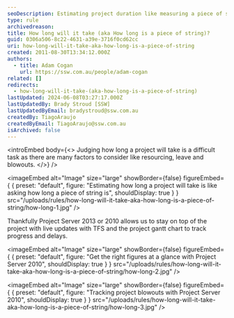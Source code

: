 ```yaml
---
seoDescription: Estimating project duration like measuring a piece of string, consider resources, leave, and blowouts to track progress with TFS and gantt charts in Project Server 2013 or 2010.
type: rule
archivedreason:
title: How long will it take (aka How long is a piece of string)?
guid: 0306a506-8c22-4631-a39e-3716f0cd62cc
uri: how-long-will-it-take-aka-how-long-is-a-piece-of-string
created: 2011-08-30T13:34:12.000Z
authors:
  - title: Adam Cogan
    url: https://ssw.com.au/people/adam-cogan
related: []
redirects:
  - how-long-will-it-take-(aka-how-long-is-a-piece-of-string)
lastUpdated: 2024-06-08T03:27:17.000Z
lastUpdatedBy: Brady Stroud [SSW]
lastUpdatedByEmail: bradystroud@ssw.com.au
createdBy: TiagoAraujo
createdByEmail: TiagoAraujo@ssw.com.au
isArchived: false
---
```


<introEmbed
  body={<>
Judging how long a project will take is a difficult task as there are many factors to consider like resourcing, leave and blowouts.
  </>}
/>

<imageEmbed
  alt="Image"
  size="large"
  showBorder={false}
  figureEmbed={ {
    preset: "default",
    figure: "Estimating how long a project will take is like asking how long a piece of string is",
    shouldDisplay: true
  } }
  src="/uploads/rules/how-long-will-it-take-aka-how-long-is-a-piece-of-string/how-long-1.jpg"
/>


Thankfully Project Server 2013 or 2010 allows us to stay on top of the project with live updates with TFS and the project gantt chart to track progress and delays.


<imageEmbed
  alt="Image"
  size="large"
  showBorder={false}
  figureEmbed={ {
    preset: "default",
    figure: "Get the right figures at a glance with Project Server 2010",
    shouldDisplay: true
  } }
  src="/uploads/rules/how-long-will-it-take-aka-how-long-is-a-piece-of-string/how-long-2.jpg"
/>



<imageEmbed
  alt="Image"
  size="large"
  showBorder={false}
  figureEmbed={ {
    preset: "default",
    figure: "Tracking project blowouts with Project Server 2010",
    shouldDisplay: true
  } }
  src="/uploads/rules/how-long-will-it-take-aka-how-long-is-a-piece-of-string/how-long-3.jpg"
/>

